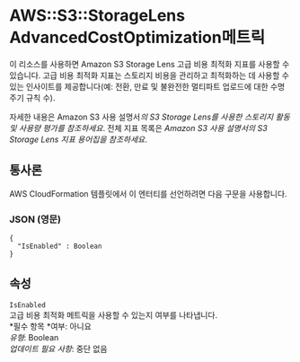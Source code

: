 # AWS::S3::StorageLens AdvancedCostOptimization메트릭

이 리소스를 사용하면 Amazon S3 Storage Lens 고급 비용 최적화 지표를 사용할 수 있습니다. 고급 비용 최적화 지표는 스토리지 비용을 관리하고 최적화하는 데 사용할 수 있는 인사이트를 제공합니다(예: 전환, 만료 및 불완전한 멀티파트 업로드에 대한 수명 주기 규칙 수).

자세한 내용은 Amazon S3 사용 설명서*의 S3 Storage Lens를 사용한 스토리지 활동 및 사용량 평가를 참조하세요*. 전체 지표 목록은 _Amazon S3 사용 설명서의 S3 Storage Lens 지표 용어집을 참조하세요_.

## 통사론

AWS CloudFormation 템플릿에서 이 엔터티를 선언하려면 다음 구문을 사용합니다.

### JSON (영문)

```
{
  "IsEnabled" : Boolean
}
```

## 속성

`IsEnabled`  
고급 비용 최적화 메트릭을 사용할 수 있는지 여부를 나타냅니다.  
*필수 항목 *여부: 아니요  
_유형_: Boolean  
_업데이트 필요 사항_: 중단 없음
